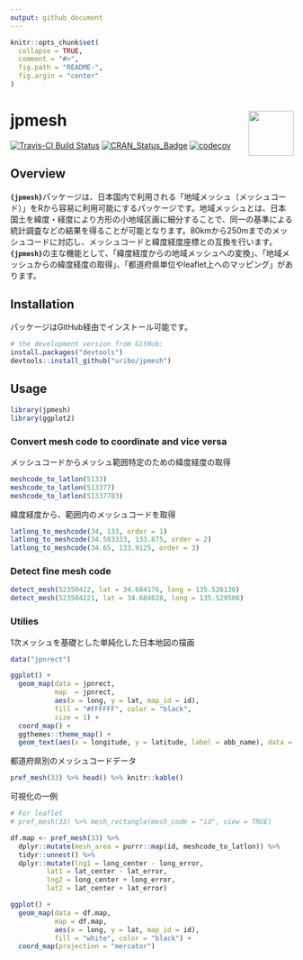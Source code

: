 ```yaml
---
output: github_document
---
```


<!-- README.md is generated from README.Rmd. Please edit that file -->

```r
knitr::opts_chunk$set(
  collapse = TRUE,
  comment = "#>",
  fig.path = "README-",
  fig.argin = "center"
)
```

# jpmesh <img src="logo.png" align="right" width="80px" />

[![Travis-CI Build Status](https://travis-ci.org/uribo/jpmesh.svg?branch=master)](https://travis-ci.org/uribo/jpmesh) [![CRAN\_Status\_Badge](http://www.r-pkg.org/badges/version/jpmesh)](http://cran.r-project.org/package=jpmesh) [![codecov](https://codecov.io/gh/uribo/jpmesh/branch/master/graph/badge.svg)](https://codecov.io/gh/uribo/jpmesh)

## Overview

**`{jpmesh}`**パッケージは、日本国内で利用される「地域メッシュ（メッシュコード）」をRから容易に利用可能にするパッケージです。地域メッシュとは、日本国土を緯度・経度により方形の小地域区画に細分することで、同一の基準による統計調査などの結果を得ることが可能となります。80kmから250mまでのメッシュコードに対応し、メッシュコードと緯度経度座標との互換を行います。**`{jpmesh}`**の主な機能として、「緯度経度からの地域メッシュへの変換」、「地域メッシュからの緯度経度の取得」、「都道府県単位やleaflet上へのマッピング」があります。

## Installation

パッケージはGitHub経由でインストール可能です。

```r
# the development version from GitHub:
install.packages("devtools")
devtools::install_github("uribo/jpmesh")
```

## Usage

```r
library(jpmesh)
library(ggplot2)
```

### Convert mesh code to coordinate and vice versa

メッシュコードからメッシュ範囲特定のための緯度経度の取得

```r
meshcode_to_latlon(5133)
meshcode_to_latlon(513377)
meshcode_to_latlon(51337783)
```

緯度経度から、範囲内のメッシュコードを取得

```r
latlong_to_meshcode(34, 133, order = 1)
latlong_to_meshcode(34.583333, 133.875, order = 2)
latlong_to_meshcode(34.65, 133.9125, order = 3)
```

### Detect fine mesh code

```r
detect_mesh(52350422, lat = 34.684176, long = 135.526130)
detect_mesh(523504221, lat = 34.684028, long = 135.529506)
```

### Utilies

1次メッシュを基礎とした単純化した日本地図の描画

```r
data("jpnrect")

ggplot() +
  geom_map(data = jpnrect,
           map  = jpnrect,
           aes(x = long, y = lat, map_id = id),
           fill = "#FFFFFF", color = "black",
           size = 1) +
  coord_map() +
  ggthemes::theme_map() +
  geom_text(aes(x = longitude, y = latitude, label = abb_name), data = jpnrect, size = 3)
```

都道府県別のメッシュコードデータ

```r
pref_mesh(33) %>% head() %>% knitr::kable()
```

可視化の一例

```r
# For leaflet
# pref_mesh(33) %>% mesh_rectangle(mesh_code = "id", view = TRUE)
```

```r
df.map <- pref_mesh(33) %>% 
  dplyr::mutate(mesh_area = purrr::map(id, meshcode_to_latlon)) %>% 
  tidyr::unnest() %>% 
  dplyr::mutate(lng1 = long_center - long_error,
         lat1 = lat_center - lat_error,
         lng2 = long_center + long_error,
         lat2 = lat_center + lat_error)

ggplot() + 
  geom_map(data = df.map, 
           map = df.map,
           aes(x = long, y = lat, map_id = id), 
           fill = "white", color = "black") + 
  coord_map(projection = "mercator")
```

